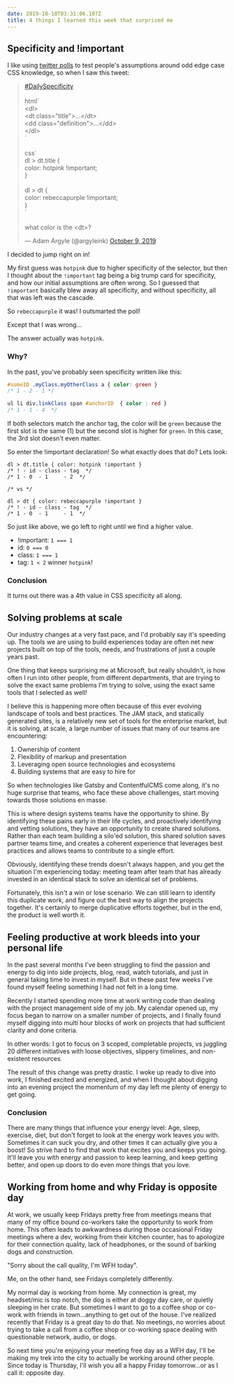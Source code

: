 ```yaml
---
date: 2019-10-18T03:31:06.107Z
title: 4 things I learned this week that surprised me
---
```

## Specificity and !important

I like using [twitter polls](https://twitter.com/micahgodbolt/status/1131626097349496833) to test people's assumptions around odd edge case CSS knowledge, so when I saw this tweet:

<blockquote class="twitter-tweet"><p lang="en" dir="ltr"><a href="https://twitter.com/hashtag/DailySpecificity?src=hash&amp;ref_src=twsrc%5Etfw">#DailySpecificity</a><br/><br/>html`<br/> &lt;dl&gt;<br/> &lt;dt class=&quot;title&quot;&gt;...&lt;/dt&gt;<br/> &lt;dd class=&quot;definition&quot;&gt;...&lt;/dd&gt;<br/> &lt;/dl&gt;<br/>`<br/><br/>css`<br/> dl &gt; dt.title {<br/> color: hotpink !important;<br/> }<br/><br/> dl &gt; dt {<br/> color: rebeccapurple !important;<br/> }<br/>`<br/><br/>what color is the &lt;dt&gt;?</p>&mdash; Adam Argyle (@argyleink) <a href="https://twitter.com/argyleink/status/1182041480065536000?ref_src=twsrc%5Etfw">October 9, 2019</a></blockquote> <script async src="https://platform.twitter.com/widgets.js" charset="utf-8"></script>

I decided to jump right on in!

My first guess was `hotpink` due to higher specificity of the selector, but then I thought about the `!important` tag being a big trump card for specificity, and how our initial assumptions are often wrong. So I guessed that `!important` basically blew away all specificity, and without specificity, all that was left was the cascade. 

So `rebeccapurple` it was! I outsmarted the poll!

Except that I was wrong...

The answer actually was `hotpink`.

### Why?

In the past, you've probably seen specificity written like this:

```scss
#someID .myClass.myOtherClass a { color: green } 
/* 1 - 2 - 1 */

ul li div.linkClass span #anchorID  { color : red } 
/* 1 - 1 - 4  */
```
If both selectors match the anchor tag, the color will be `green` because the first slot is the same (1) but the second slot is higher for `green`. In this case, the 3rd slot doesn't even matter. 

So enter the !important declaration! So what exactly does that do? Lets look:

```
dl > dt.title { color: hotpink !important }
/* ! - id - class - tag  */
/* 1 - 0  - 1     - 2  */

/* vs */

dl > dt { color: rebeccapurple !important }
/* ! - id - class - tag  */
/* 1 - 0  - 1     - 1  */
```
So just like above, we go left to right until we find a higher value. 

- !important: `1 === 1` 
- id: `0 === 0`
- class: `1 === 1`
- tag: `1 < 2` winner `hotpink`!

### Conclusion

It turns out there was a 4th value in CSS specificity all along.

## Solving problems at scale

Our industry changes at a very fast pace, and I'd probably say it's speeding up. The tools we are using to build experiences today are often net new projects built on top of the tools, needs, and frustrations of just a couple years past. 

One thing that keeps surprising me at Microsoft, but really shouldn't, is how often I run into other people, from different departments, that are trying to solve the exact same problems I'm trying to solve, using the exact same tools that I selected as well!

I believe this is happening more often because of this ever evolving landscape of tools and best practices. The JAM stack, and statically generated sites, is a relatively new set of tools for the enterprise market, but it is solving, at scale, a large number of issues that many of our teams are encountering:

1. Ownership of content
1. Flexibility of markup and presentation
1. Leveraging open source technologies and ecosystems
1. Building systems that are easy to hire for

So when technologies like Gatsby and ContentfulCMS come along, it's no huge surprise that teams, who face these above challenges, start moving towards those solutions en masse. 

This is where design systems teams have the opportunity to shine. By identifying these pains early in their life cycles, and proactively identifying and vetting solutions, they have an opportunity to create shared solutions. Rather than each team building a silo'ed solution, this shared solution saves partner teams time, and creates a coherent experience that leverages best practices and allows teams to contribute to a single effort. 

Obviously, identifying these trends doesn't always happen, and you get the situation I'm experiencing today: meeting team after team that has already invested in an identical stack to solve an identical set of problems. 

Fortunately, this isn't a win or lose scenario. We can still learn to identify this duplicate work, and figure out the best way to align the projects together. It's certainly to merge duplicative efforts together, but in the end, the product is well worth it. 

## Feeling productive at work bleeds into your personal life

In the past several months I've been struggling to find the passion and energy to dig into side projects, blog, read, watch tutorials, and just in general taking time to invest in myself. But in these past few weeks I've found myself feeling something I had not felt in a long time.

Recently I started spending more time at work writing code than dealing with the project management side of my job. My calendar opened up, my focus began to narrow on a smaller number of projects, and I finally found myself digging into multi hour blocks of work on projects that had sufficient clarity and done criteria. 

In other words: I got to focus on 3 scoped, completable projects, vs juggling 20 different initiatives with loose objectives, slippery timelines, and non-existent resources.

The result of this change was pretty drastic. I woke up ready to dive into work, I finished excited and energized, and when I thought about digging into an evening project the momentum of my day left me plenty of energy to get going.

### Conclusion

There are many things that influence your energy level: Age, sleep, exercise, diet, but don't forget to look at the energy work leaves you with. Sometimes it can suck you dry, and other times it can actually give you a boost! So strive hard to find that work that excites you and keeps you going. It'll leave you with energy and passion to keep learning, and keep getting better, and open up doors to do even more things that you love.


## Working from home and why Friday is opposite day

At work, we usually keep Fridays pretty free from meetings means that many of my office bound co-workers take the opportunity to work from home. This often leads to awkwardness during those occasional Friday meetings where a dev, working from their kitchen counter, has to apologize for their connection quality, lack of headphones, or the sound of barking dogs and construction. 

"Sorry about the call quality, I'm WFH today". 

Me, on the other hand, see Fridays completely differently. 

My normal day is working from home. My connection is great, my headset/mic is top notch, the dog is either at doggy day care, or quietly sleeping in her crate. But sometimes I want to go to a coffee shop or co-work with friends in town...anything to get out of the house. I've realized recently that Friday is a great day to do that. No meetings, no worries about trying to take a call from a coffee shop or co-working space dealing with questionable network, audio, or dogs.

So next time you're enjoying your meeting free day as a WFH day, I'll be making my  trek into the city to actually be working around other people. Since today is Thursday, I'll wish you all a happy Friday tomorrow...or as I call it: opposite day.






















